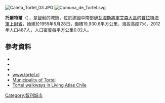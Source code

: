 [[Image:Caleta_Tortel_03.JPG|right]]
[[Image:Comuna_de_Tortel.svg|right]]

'''托爾特爾'''（{{lang-es|Tortel}}），是[[智利|智利]]的城鎮，位於該國中南部[[伊瓦涅斯將軍艾森大區|伊瓦涅斯將軍艾森大區]]的[[普拉特海軍上尉省|普拉特海軍上尉省]]，始建於1955年5月28日，面積19,930.6平方公里，海拔高度7米，2012年人口487人，人口密度每平方公里0.02人。

{{Coord|47|47|49|S|73|31|59|W|display=title}}

==參考資料==
*{{Cite web |url = http://www.municipalidaddetortel.cl |title = Asociación Chilena de Municipalidades |accessdate = 27 January 2011 |language = es |archive-date = 2009-08-31 |archive-url = https://web.archive.org/web/20090831101912/http://www.municipalidaddetortel.cl/ |dead-url = yes }}
*{{Cite web |url = http://www.municipalidaddetortel.cl |title = Municipality of Tortel |accessdate = 27 January 2011 |language = es |archive-date = 2009-08-31 |archive-url = https://web.archive.org/web/20090831101912/http://www.municipalidaddetortel.cl/ |dead-url = yes }}
*{{Cite web |url= http://www.ine.cl/canales/chile_estadistico/censos_poblacion_vivienda/censo_pobl_vivi.php |title= National Statistics Institute |accessdate= 27 January 2010 |language= es |archive-date= 2010-07-15 |archive-url= https://web.archive.org/web/20100715195638/http://www.ine.cl/canales/chile_estadistico/censos_poblacion_vivienda/censo_pobl_vivi.php |dead-url= no }}
*[http://www.tortel.cl www.tortel.cl] {{Wayback|url=http://www.tortel.cl/ |date=20201101071500 }}
* [http://www.municipalidaddetortel.cl Municipality of Tortel] {{Wayback|url=http://www.municipalidaddetortel.cl/ |date=20090831101912 }} {{es icon}} 
* [http://www.livingatlaschile.com/?s=tortel Tortel walkways in Living Atlas Chile] {{Wayback|url=http://www.livingatlaschile.com/?s=tortel |date=20200916090257 }}

{{Chile-geo-stub}}
[[Category:智利城市|Category:智利城市]]